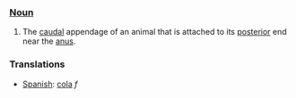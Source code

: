 ===[[Noun]]===

#The [[caudal]] appendage of an animal that is attached to its [[posterior]] end near the [[anus]].

===Translations===

*[[Spanish]]: [[cola]] ''f''